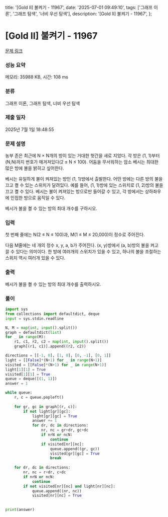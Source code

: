   title: '[Gold II] 불켜기 - 11967',
  date: '2025-07-01 09:49:10',
  tags: ['그래프 이론', '그래프 탐색', '너비 우선 탐색'],
  description: '[Gold II] 불켜기 - 11967',
};

# [Gold II] 불켜기 - 11967 

[문제 링크](https://www.acmicpc.net/problem/11967) 

### 성능 요약

메모리: 35988 KB, 시간: 108 ms

### 분류

그래프 이론, 그래프 탐색, 너비 우선 탐색

### 제출 일자

2025년 7월 1일 18:48:55

### 문제 설명

농부 존은 최근에 N × N개의 방이 있는 거대한 헛간을 새로 지었다. 각 방은 (1, 1)부터 (N,N)까지 번호가 매겨져있다(2 ≤ N ≤ 100). 어둠을 무서워하는 암소 베시는 최대한 많은 방에 불을 밝히고 싶어한다.

베시는 유일하게 불이 켜져있는 방인 (1, 1)방에서 출발한다. 어떤 방에는 다른 방의 불을 끄고 켤 수 있는 스위치가 달려있다. 예를 들어, (1, 1)방에 있는 스위치로 (1, 2)방의 불을 끄고 켤 수 있다. 베시는 불이 켜져있는 방으로만 들어갈 수 있고, 각 방에서는 상하좌우에 인접한 방으로 움직일 수 있다. 

베시가 불을 켤 수 있는 방의 최대 개수를 구하시오.

### 입력 

 첫 번째 줄에는 N(2 ≤ N ≤ 100)과, M(1 ≤ M ≤ 20,000)이 정수로 주어진다.

다음 M줄에는 네 개의 정수 x, y, a, b가 주어진다. (x, y)방에서 (a, b)방의 불을 켜고 끌 수 있다는 의미이다. 한 방에 여러개의 스위치가 있을 수 있고, 하나의 불을 조절하는 스위치 역시 여러개 있을 수 있다. 

### 출력 

 베시가 불을 켤 수 있는 방의 최대 개수를 출력하시오.

### 풀이
```python
import sys
from collections import defaultdict, deque
input = sys.stdin.readline

N, M = map(int, input().split())
graph = defaultdict(list)
for _ in range(M):
    r1, c1, r2, c2 = map(int, input().split())
    graph[(r1, c1)].append((r2, c2))

directions = [[-1, 0], [1, 0], [0, -1], [0, 1]]
light = [[False]*(N+1) for _ in range(N+1)]
visited = [[False]*(N+1) for _ in range(N+1)]
light[1][1] = True
visited[1][1] = True
queue = deque([(1, 1)])
answer = 1

while queue:
    r, c = queue.popleft()
    
    for gr, gc in graph[(r, c)]:
        if not light[gr][gc]:    
            light[gr][gc] = True
            answer += 1
            for dr, dc in directions:
                nr, nc = gr+dr, gc+dc
                if nrN or ncN:
                    continue
                if visited[nr][nc]:
                    queue.append((gr, gc))
                    visited[gr][gc] = True
                    break
    
    for dr, dc in directions:
        nr, nc = r+dr, c+dc
        if nrN or ncN:
            continue
        if not visited[nr][nc] and light[nr][nc]:
            queue.append((nr, nc))
            visited[nr][nc] = True
        
        
print(answer)
```